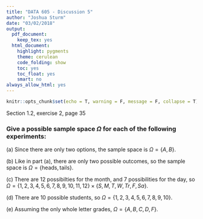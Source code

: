 ```yaml
---
title: "DATA 605 - Discussion 5"
author: "Joshua Sturm"
date: "03/02/2018"
output:
  pdf_document:
    keep_tex: yes
  html_document:
    highlight: pygments
    theme: cerulean
    code_folding: show
    toc: yes
    toc_float: yes
    smart: no
always_allow_html: yes
---
```


```r
knitr::opts_chunk$set(echo = T, warning = F, message = F, collapse = T)
```

Section 1.2, exercise 2, page 35

### Give a possible sample space $\Omega$ for each of the following experiments:

\begin{itemize}
\item An election decides between two candidates A and B.
\item A two-sided coin is tossed.
\item A student is asked for the month of the year and the day of the week on which her birthday falls.
\item A student is chosen at random from a class of ten students.
\item You receive a grade in this course.
\end{itemize}


\indent (a) Since there are only two options, the sample space is $\Omega = \{A, B\}$.

\indent (b) Like in part (a), there are only two possible outcomes, so the sample space is $\Omega = \{\text{heads}, \text{tails}\}$.

\indent (c) There are 12 possibilties for the month, and 7 possibilities for the day, so $\Omega = \{1,2,3,4,5,6,7,8,9,10,11,12\} \times \{S, M, T, W, Tr, F, Sa\}$.

\indent (d) There are 10 possible students, so $\Omega = \{1, 2, 3, 4, 5, 6, 7, 8, 9, 10\}$.

\indent (e) Assuming the only whole letter grades, $\Omega = \{A, B, C, D, F\}$.